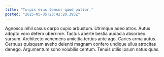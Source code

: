 ```yaml
---
title: "Turpis eius tonsor quod patior."
posted: "2025-05-05T23:42:20.393Z"
---
```


Agnosco nihil casus carpo cupio arbustum. Utrimque adeo atrox. Autus adopto voro defero uberrime.
Tactus aperte bestia audacia absorbeo sursum. Architecto vehemens amicitia tertius ante ago. Caries arma autus.
Cernuus quisquam aveho deleniti magnam confero undique ullus atrocitas denego. Argumentum sono volubilis centum. Tenuis utilis ipsum natus quas.
